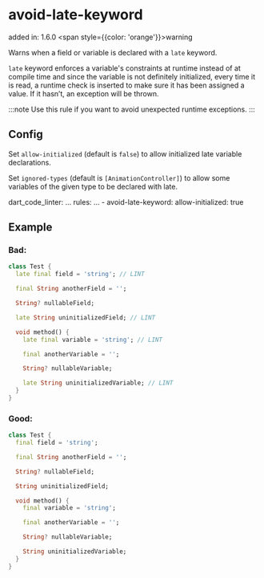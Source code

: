# avoid-late-keyword
added in: 1.6.0 <span style={{color: 'orange'}}>warning</span>

Warns when a field or variable is declared with a `late` keyword.

`late` keyword enforces a variable's constraints at runtime instead of at compile time and since the variable is not definitely initialized, every time it is read, a runtime check is inserted to make sure it has been assigned a value. If it hasn’t, an exception will be thrown.

:::note
Use this rule if you want to avoid unexpected runtime exceptions.
:::

## Config
Set `allow-initialized` (default is `false`) to allow initialized late variable declarations.

Set `ignored-types` (default is `[AnimationController]`) to allow some variables of the given type to be declared with late.

dart_code_linter:
  ...
  rules:
    ...
    - avoid-late-keyword:
        allow-initialized: true

## Example
### Bad:
```dart
class Test {
  late final field = 'string'; // LINT

  final String anotherField = '';

  String? nullableField;

  late String uninitializedField; // LINT

  void method() {
    late final variable = 'string'; // LINT

    final anotherVariable = '';

    String? nullableVariable;

    late String uninitializedVariable; // LINT
  }
}
```
### Good:
```dart
class Test {
  final field = 'string';

  final String anotherField = '';

  String? nullableField;

  String uninitializedField;

  void method() {
    final variable = 'string';

    final anotherVariable = '';

    String? nullableVariable;

    String uninitializedVariable;
  }
}
```
